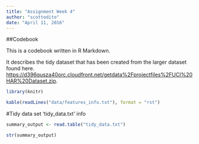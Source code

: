 ```yaml
---
title: "Assignment Week 4"
author: "scottodito"
date: "April 11, 2016"
---
```



##Codebook

This is a codebook written in R Markdown.

It describes the tidy dataset that has been created from the larger dataset found here. <https://d396qusza40orc.cloudfront.net/getdata%2Fprojectfiles%2FUCI%20HAR%20Dataset.zip>.


```r

library(knitr)

kable(readLines("data/features_info.txt"), format = "rst")

```


#Tidy data set 'tidy_data.txt' info

```r

summary_output <- read.table("tidy_data.txt")

str(summary_output)

```

  
  